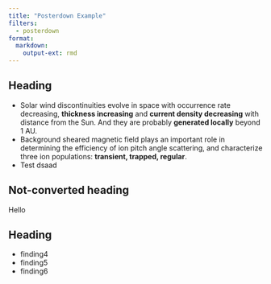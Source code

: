 ```yaml
---
title: "Posterdown Example"
filters:
  - posterdown
format: 
  markdown:
    output-ext: rmd
---
```


## Heading {.main_findings}

- Solar wind discontinuities evolve in space with occurrence rate decreasing, **thickness increasing** and **current density decreasing** with distance from the Sun. And they are probably **generated locally** beyond 1 AU.
- Background sheared magnetic field plays an important role in determining the efficiency of ion pitch angle scattering, and characterize three ion populations: **transient, trapped, regular**.
- Test dsaad

## Not-converted heading

Hello

## Heading {.main_findings}

- finding4
- finding5
- finding6